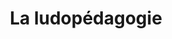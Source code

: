 ---
expert: ""
metadata:
  title: "La ludopédagogie - Out of the Books"
  description: >-
    Rencontre avec Renaud Keymeulen
  robots:
    index: true
    follow: true
published: true
title: "La ludopédagogie"
description: >-
  Rencontre avec Renaud Keymeulen
publishDate: 2023-11-06T00:00:00.000Z
category: live
tags:
  - live
  - education
image: "https://i.ytimg.com/vi/hoS44EJD07A/sddefault.jpg"
duration: "49min"
media:
  type: "youtube"
  videoUrl: "https://www.youtube.com/watch?v=hoS44EJD07A"
---